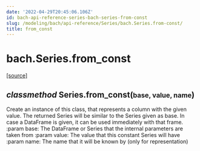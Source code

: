 ```yaml
---
date: '2022-04-29T20:45:06.106Z'
id: bach-api-reference-series-bach-series-from-const
slug: /modeling/bach/api-reference/Series/bach.Series.from-const/
title: from_const
---
```


# bach.Series.from_const

<div class="method">

&#8203;<span class="view-source">[[source]](https://github.com/objectiv/objectiv-analytics/blob/main/bach/bach/series/series.py)</span>

<h2 class="signature-class"><span class="type-annotation"><em>classmethod</em></span> <span class="additional-name">Series.</span><span class="name">from_const(</span><small class="parameter-list"><span class="parameter" id="base">base</span>, <span class="parameter" id="value">value</span>, <span class="parameter" id="name">name</span></small>)</h2>


<div class="content">

Create an instance of this class, that represents a column with the given value.
The returned Series will be similar to the Series given as base. In case a DataFrame is given,
it can be used immediately with that frame.
:param base:    The DataFrame or Series that the internal parameters are taken from
:param value:   The value that this constant Series will have
:param name:    The name that it will be known by (only for representation)


</div>

</div>
